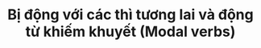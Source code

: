 ---
title: "Bị động với các thì tương lai và động từ khiếm khuyết (Modal verbs)"
description: ""
---